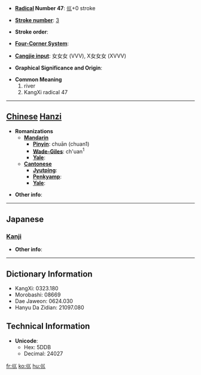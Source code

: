 * '''[[Wiktionary:Chinese radical index| Radical]] Number 47''': [[Wiktionary:Chinese radical index 巛|巛]]+0 stroke

* '''[[Wiktionary:Chinese total strokes index|Stroke number]]''': [[Wiktionary:Chinese total strokes index 3|3]]

* '''Stroke order''': 

* '''[[Wiktionary:Chinese four corner index|Four-Corner System]]''': 

* '''[[Wiktionary:Chinese Cangjie index|Cangjie input]]''': 女女女 (VVV), X女女女 (XVVV)

* '''Graphical Significance and Origin''': 

* '''Common Meaning'''
*#river
*# KangXi radical 47


----

== [[Chinese]] [[Hanzi]] ==

* '''Romanizations'''
** '''[[Mandarin]]'''
*** '''[[Pinyin]]''': chuān (chuan1)
*** '''[[Wade-Giles]]''': ch'uan<sup>1</sup>
*** '''[[Yale]]''': 
** '''[[Cantonese]]'''
*** '''[[Jyutping]]''':
*** '''[[Penkyamp]]''': 
*** '''[[Yale]]''': 

* '''Other info''': 

----

==Japanese==
===[[Kanji]]===
{{kanji|on readings=[[せん]] (sen)|kun readings=[[かわ]] (kawa)}}

* '''Other info''':  

----

== Dictionary Information ==

* KangXi: 0323.180
* Morobashi: 08669
* Dae Jaweon: 0624.030
* Hanyu Da Zidian: 21097.080

== Technical Information ==

* '''Unicode''':
** Hex: 5DDB
** Decimal: 24027

[[fr:巛]]
[[ko:巛]]
[[hu:巛]]